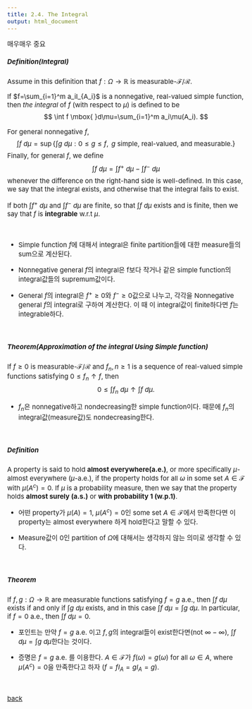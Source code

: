 ---
title: 2.4. The Integral
output: html_document
---


<style type="text/css">

body, td {
   font-size: 15px;
}
pre {
  font-size: 15px
}
</style>


매우매우 중요

##### Definition(Integral)
Assume in this definition that $f:\Omega\rightarrow\mathbb{R}$ is measurable-$\mathcal{F}/\mathcal{R}$.

If $f=\sum_{i=1}^m a_iI_{A_i}$ is a nonnegative, real-valued simple function, then *the integral* of $f$ (with respect to $\mu$) is defined to be
$$
\int f \mbox{ }d\mu=\sum_{i=1}^m a_i\mu(A_i).
$$

For general nonnegative $f$,
$$
\int f\mbox{ } d\mu=\sup\left\{ \int g\mbox{ }d\mu  :0\le g\le f, \mbox{ } g \mbox{ simple, real-valued, and measurable.}        \right\}
$$
Finally, for general $f$, we define
$$
\int f\mbox{ } d\mu=\int f^+\mbox{ } d\mu-\int f^-\mbox{ } d\mu
$$
whenever the difference on the right-hand side is well-defined. In this case, we say that the integral exists, and otherwise that the integral fails to exist. 

If both $\int f^+\mbox{ } d\mu$ and $\int f^-\mbox{ } d\mu$ are finite, so that $\int f\mbox{ } d\mu$ exists and is finite, then we say that $f$ is **integrable** w.r.t $\mu$.

&nbsp;

   * Simple function $f$에 대해서 integral은 finite partition들에 대한 measure들의 sum으로 계산된다. 
   
   * Nonnegative general $f$의 integral은 f보다 작거나 같은 simple function의 integral값들의 supremum값이다.

   * General $f$의 integral은 $f^+\ge 0$와 $f^-\ge 0$값으로 나누고, 각각을 Nonnegative general $f$의 integral로 구하여 계산한다. 이 때 이 integral값이 finite하다면 $f$는 integrable하다. 
   
&nbsp;&nbsp;

##### Theorem(Approximation of the integral Using Simple function)
If $f\ge 0$ is measurable-$\mathcal{F}/\mathcal{R}$ and $f_n, n\ge 1$ is a sequence of real-valued simple functions satisfying $0\le f_n \uparrow f$, then
$$
0\le \int f_n \mbox{ }d\mu \uparrow \int f\mbox{ }d\mu.
$$


   * $f_n$은 nonnegative하고 nondecreasing한 simple function이다. 때문에 $f_n$의 integral값(measure값)도 nondecreasing한다. 
   
   
&nbsp;&nbsp;

##### Definition
A property is said to hold **almost everywhere(a.e.)**, or more specifically $\mu$-almost everywhere ($\mu$-a.e.), if the property holds for all $\omega$ in some set $A\in \mathcal{F}$ with $\mu(A^c)=0$. If $\mu$ is a probability measure, then we say that the property holds **almost surely (a.s.)** or **with probability 1 (w.p.1)**.

   * 어떤 property가 $\mu(A)=1$, $\mu(A^c)=0$인 some set $A\in\mathcal{F}$에서 만족한다면 이 property는 almost everywhere 하게 hold한다고 말할 수 있다. 
   
   * Measure값이 0인 partition of $\Omega$에 대해서는 생각하지 않는 의미로 생각할 수 있다. 
   
&nbsp;&nbsp;

##### Theorem

If $f,g:\Omega\rightarrow \mathbb{R}$ are measurable functions satisfying $f=g$ a.e., then $\int f\mbox{ }d\mu$ exists if and only if $\int g\mbox{ }d\mu$ exists, and in this case $\int f\mbox{ }d\mu= \int g\mbox{ }d\mu$. In particular, if $f=0$ a.e., then $\int f\mbox{ }d\mu= 0$.


   * 포인트는 만약 $f=g$ a.e. 이고 $f,g$의 integral들이 exist한다면(not $\infty-\infty$), $\int f\mbox{ }d\mu= \int g\mbox{ }d\mu$한다는 것이다.

   * 증명은 $f=g$ a.e. 를 이용한다. $A\in \mathcal{F}$가 $f(\omega)=g(\omega)$ for all $\omega\in A$, where $\mu(A^c)=0$을 만족한다고 하자 ($f=fI_A=gI_A=g$).
















&nbsp;&nbsp;

[back](../prob1.html)

